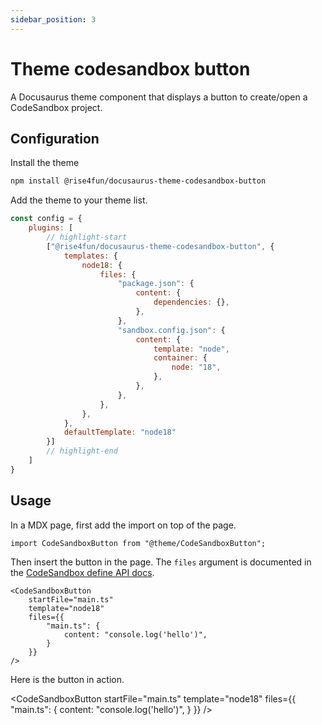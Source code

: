 ```yaml
---
sidebar_position: 3
---
```



# Theme codesandbox button

A Docusaurus theme component that displays a button to create/open a CodeSandbox project.

## Configuration

Install the theme

```bash npm2yarn
npm install @rise4fun/docusaurus-theme-codesandbox-button
```

Add the theme to your theme list.

```js
const config = {
    plugins: [
        // highlight-start
        ["@rise4fun/docusaurus-theme-codesandbox-button", {
            templates: {
                node18: {
                    files: {
                        "package.json": {
                            content: {
                                dependencies: {},
                            },
                        },
                        "sandbox.config.json": {
                            content: {
                                template: "node",
                                container: {
                                    node: "18",
                                },
                            },
                        },
                    },
                },
            },
            defaultTemplate: "node18"
        }]
        // highlight-end
    ]
}
```

## Usage

In a MDX page, first add the import on top of the page.

```tsx
import CodeSandboxButton from "@theme/CodeSandboxButton";
```

Then insert the button in the page. The `files` argument is documented in the [CodeSandbox define API docs](https://codesandbox.io/docs/learn/getting-started/your-first-sandbox#define-api).

```tsx
<CodeSandboxButton
    startFile="main.ts"
    template="node18"
    files={{
        "main.ts": {
            content: "console.log('hello')",
        }
    }}
/>
```

Here is the button in action.

<BrowserWindow>

<CodeSandboxButton
    startFile="main.ts"
    template="node18"
    files={{
        "main.ts": {
            content: "console.log('hello')",
        }
    }}
/>

</BrowserWindow>
